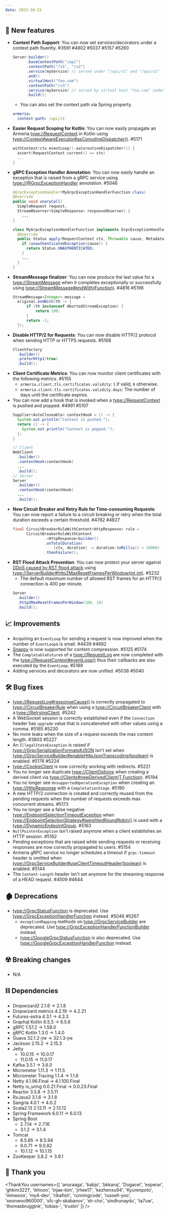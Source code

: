 ```yaml
---
date: 2023-10-23
---
```


## 🌟 New features

- **Context Path Support**: You can now set services/decorators under a context path fluently. #3591 #4802 #5037 #5157 #5260
  ```java
  Server.builder()
        .baseContextPath("/api")
        .contextPath("/v1", "/v2")
        .service(myService) // served under "/api/v1" and "/api/v2"
        .and()
        .virtualHost("foo.com")
        .contextPath("/v3")
        .service(myService) // served by virtual host "foo.com" under "/api/v3"
        .build();
  ```
  - You can also set the context path via Spring property.
  ```yaml
  armeria:
    context-path: /api/v1
  ```
- **Easier Request Scoping for Kotlin**: You can now easily propagate an Armeria <type://RequestContext> in Kotlin using
  <type://ContextAwareExecutor#asCoroutineDispatcher()>. #5171
  ```kotlin
  withContext(ctx.eventLoop().asCoroutineDispatcher()) {
    assert(RequestContext.current() == ctx)
    ...
  }
  ```
- **gRPC Exception Handler Annotation**: You can now easily handle an exception that is raised from a gRPC service using
  <type://@GrpcExceptionHandler> annotation. #5046
  ```java
  @GrpcExceptionHandler(MyGrpcExceptionHandlerFunction.class)
  @Override
  public void unaryCall(
    SimpleRequest request,
    StreamObserver<SimpleResponse> responseObserver) {
      ...
  }

  class MyGrpcExceptionHandlerFunction implements GrpcExceptionHandlerFunction {
    @Override
    public Status apply(RequestContext ctx, Throwable cause, Metadata metadata) {
      if (unauthenticatedException(cause)) {
        return Status.UNAUTHENTICATED;
      }
      ...
    }
  }
  ```
- **StreamMessage finalizer**: You can now produce the last value for a <type://StreamMessage> when it completes
  exceptionally or successfully using <type://StreamMessage#endWith(Function)>. #4816 #5198
  ```java
  StreamMessage<Integer> message =
    original.endWith(th -> {
        if (th instanceof AbortedStreamException) {
            return 100;
        }
        return -1;
    });
  ```
- **Disable HTTP/2 for Requests**: You can now disable HTTP/2 protocol when sending HTTP or HTTPS requests. #5168
  ```java
  ClientFactory
    .builder()
    .preferHttp1(true)
    .build();
  ```
- **Client Certificate Metrics**: You can now monitor client certificates with the following metrics. #5155
  - `armeria.client.tls.certificates.validity`: `1` if valid, `0` otherwise.
  - `armeria.client.tls.certificates.validity.days`: The number of days until the certificate expires.
- You can now add a hook that is invoked when a <type://RequestContext> is pushed and popped. #4991 #5107
  ```java
  Supplier<AutoCloseable> contextHook = () -> {
    System.out.println("Context is pushed.");
    return () -> {
      System.out.println("Context is popped.");
    };
  }

  // Client
  WebClient
    .builder()
    .contextHook(contextHook)
    ...
    .build();
  // Server
  Server
    .builder()
    .contextHook(contextHook)
    ...
    .build();
  ```
- **New Circuit Breaker and Retry Rule for Time-consuming Requests**: You can now report a failure to a
  circuit breaking or retry when the total duration exceeds a certain threshold. #4782 #4827
  ```java
  final CircuitBreakerRuleWithContent<HttpResponse> rule =
        CircuitBreakerRuleWithContent
                .<HttpResponse>builder()
                .onTotalDuration(
                    (ctx, duration) -> duration.toMillis() > 10000)
                .thenFailure();
  ```
- **RST Flood Attack Prevention**: You can now protect your server against
  [DDoS caused by RST flood attack](https://www.securityweek.com/rapid-reset-zero-day-exploited-to-launch-largest-ddos-attacks-in-history/)
  using <type://ServerBuilder#http2MaxResetFramesPerWindow(int,int)>. #5232
  - The default maximum number of allowed RST frames for an HTTP/2 connection is 400 per minute.
  ```java
  Server
    .builder()
    .http2MaxResetFramesPerWindow(100, 10)
    .build();
  ```

## 📈 Improvements

- Acquiring an `EventLoop` for sending a request is now improved when the number of `EventLoop`s is small.
  #4439 #4682
- [Snappy](https://github.com/google/snappy) is now supported for content compression. #5125 #5174
- The `CompletableFuture`s of a <type://RequestLog> are now completed with the
  <type://RequestContext#eventLoop()> thus their callbacks are also executed by the `EventLoop`. #5189
- Adding services and decorators are now unified. #5038 #5040

## 🛠️ Bug fixes

- <type://RequestLog#responseCause()> is correctly propagated to <type://CircuitBreakerRule> when using
  a <type://CircuitBreakerClient> with a <type://RetryingClient>. #5242
- A WebSocket session is correctly established even if the `Connection` header has `upgrade` value that is
  concateneted with other values using a comma. #5165 #5230
- No more leaks when the size of a request exceeds the max content length. #3803 #5227
- An `IllegalStateException` is raised if <type://GrpcSerializationFormats#JSON> isn't set when
  <type://GrpcServiceBuilder#enableHttpJsonTranscoding(boolean)> is enabled. #5176 #5224
- <type://CookieClient> is now correctly working with redirects. #5221
- You no longer see duplicate <type://ClientOptions> when creating a derived client via
  <type://Clients#newDerivedClient(T,Function)>. #5194
- You no longer see `UnsupportedOperationException` when creating an <type://HttpResponse> with
  a `CompletationStage`. #5190
- A new HTTP/2 connection is created and correctly reused from the pending requests when the number of requests
  exceeds max concurrent streams. #5173
- You no longer see a false negative <type://EndpointSelectionTimeoutException> when
  <type://EndpointSelectionStrategy#weightedRoundRobin()> is used with a <type://DynamicEndpointGroup>. #5163
- `NullPointerException` isn't raised anymore when a client establishes an HTTP session. #5162
- Pending exceptions that are raised while sending requests or receiving responses are now correctly
  propagated to users. #5154
- Armeria gRPC service no longer schedules a timeout if `grpc-timeout` header is omitted when
  <type://GrpcServiceBuilder#useClientTimeoutHeader(boolean)> is enabled. #5144
- The `Content-Length` header isn't set anymore for the streaming response of a HEAD request. #4509 #4644

## 🏚️ Deprecations

- <type://GrpcStatusFunction> is deprecated. Use <type://GrpcExceptionHandlerFunction> instead. #5046 #5267
  - `exceptionMapping` methods on <type://GrpcServiceBuilder> are deprecated.
    Use <type://GrpcExceptionHandlerFunctionBuilder> instead.
  - <type://GoogleGrpcStatusFunction> is also deprecated. Use <type://GoogleGrpcExceptionHandlerFunction>
    instead.

## ☢️ Breaking changes

- N/A

## ⛓ Dependencies

- Dropwizard2 2.1.6 → 2.1.8
- Dropwizard metrics 4.2.19 → 4.2.21
- Futures-extra 4.3.1 → 4.3.3
- Graphql Kotlin 6.5.3 → 6.5.6
- gRPC 1.57.2 → 1.58.0
- gRPC Kotlin 1.3.0 → 1.4.0
- Guava 32.1.2-jre → 32.1.3-jre
- Jackson 2.15.2 → 2.15.3
- Jetty
  - 10.0.15 → 10.0.17
  - 11.0.15 → 11.0.17
- Kafka 3.5.1 → 3.6.0
- Micrometer 1.11.3 → 1.11.5
- Micrometer Tracing 1.1.4 → 1.1.6
- Netty 4.1.96.Final → 4.1.100.Final
- Netty io_uring 0.0.21.Final → 0.0.23.Final
- Reactor 3.5.8 → 3.5.11
- RxJava3 3.1.6 → 3.1.8
- Sangria 4.0.1 → 4.0.2
- Scala2.13 2.13.11 → 2.13.12
- Spring Framework 6.0.11 → 6.0.13
- Spring Boot
  - 2.7.14 → 2.7.16
  - 3.1.2 → 3.1.4
- Tomcat
  - 8.5.85 → 8.5.94
  - 9.0.71 → 9.0.82
  - 10.1.12 → 10.1.15
- ZooKeeper 3.8.2 → 3.9.1

## 🙇 Thank you

<ThankYou usernames={[
  'anuraaga',
  'babjo',
  'bkkanq',
  'Dogacel',
  'esperar',
  'ghkim3221',
  'ikhoon',
  'injae-kim',
  'jrhee17',
  'kezhenxu94',
  'Kyurenpoto',
  'minwoox',
  'my4-dev',
  'ribafish',
  'runningcode',
  'russell-yoo',
  'seonwoo960000',
  'sfc-gh-skabanov',
  'sh-cho',
  'sindhunaydu',
  'ta7uw',
  'thomasbruggink',
  'tobias-',
  'trustin'
]} />